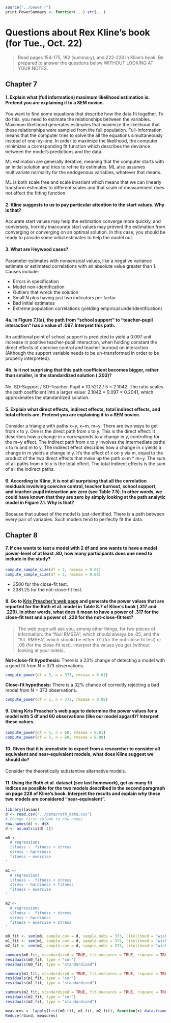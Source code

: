```r
source("../power.r")
print.PowerSummary <- function(...) str(...)
```

Questions about Rex Kline's book (for Tue., Oct. 22)
===============================================================================

> Read pages 154-175, 182 (summary), and 222-228 in Kline's book. Be prepared to answer the questions below WITHOUT LOOKING AT YOUR NOTES. 
 
## Chapter 7
 
#### 1. Explain what (full information) maximum likelihood estimation is. Pretend you are explaining it to a SEM novice.

You want to find some equations that describe how the data fit together. To do this, you need to estimate the relationships between the variables. Maximum likelihood generates estimates that maximize the likelihood that these relationships were sampled from the full population. Full-information means that the computer tries to solve the all the equations simultaneously instead of one-by-one. In order to maximize the likelihood, the computer minimizes a corresponding fit function which describes the deviance between the model's predictions and the data. 

ML estimation are generally iterative, meaning that the computer starts with an initial solution and tries to refine its estimates. ML also assumes multivariate normality for the endogenous variables, whatever that means.

ML is both scale free and scale invariant which means that we can linearly transform estimates to different scales and that scale of measurement does not affect the fitting function.


#### 2. Kline suggests to us to pay particular attention to the start values. Why is that? 

Accurate start values may help the estimation converge more quickly, and conversely, horribly inaccurate start values may prevent the estimation from converging or converging on an optimal solution. In this case, you should be ready to provide some initial estimates to help the model out.


#### 3. What are Heywood cases? 

Parameter estimates with nonsensical values, like a negative variance estimate or estimated correlations with an absolute value greater than 1. Causes include:

* Errors in specification
* Model non-identification
* Outliers that wreck the solution
* Small N plus having just two indicators per factor
* Bad initial estimates
* Extreme population correlations (yielding empirical underidentification)


#### 4a. In Figure 7.1(a), the path from "school support" to "teacher-pupil interaction" has a value of .097. Interpret this path.

An additional point of school support is predicted to yield a 0.097 unit increase in positive teacher-pupil interaction, when holding constant the direct effects of coercive control and teacher burnout on interaction. (Although the support variable needs to be un-transformed in order to be properly interpreted).


#### 4b. Is it not surprising that this path coefficient becomes bigger, rather than smaller, in the standardized solution (.203)?

No. SD-Support / SD-Teacher-Pupil = 10.5212 / 5 = 2.1042. The ratio scales the path coefficient into a larger value: 2.1042 * 0.097 = 0.2041, which approximates the standardized solution.


#### 5. Explain what direct effects, indirect effects, total indirect effects, and total effects are. Pretend you are explaining it to a SEM novice.

Consider a triangle with paths x~y, x~m, m~y. There are two ways to get from x to y. One is the direct path from x to y. This is the direct effect: It describes how a change in x corresponds to a change in y, controlling for the m~y effect. The indirect path from x to y involves the intermediate paths x to m and m to y. The indirect effect describes how a change in x yields a change in m yields a change in y. It's the effect of x on y via m, equal to the product of the two direct effects that make up the path x~m * m~y. The sum of all paths from x to y is the total effect. The total indirect effects is the sum of all the indirect paths.


#### 6. According to Kline, it is not all surprising that all the correlation residuals involving coercive control, teacher burnout, school support, and teacher-pupil interaction are zero (see Table 7.5). In other words, we could have known that they are zero by simply looking at the path analytic model in Figure 7.1. Why is that?

Because that subset of the model is just-identified. There is a path between every pair of variables. Such models tend to perfectly fit the data.

 
## Chapter 8

#### 7. If one wants to test a model with 2 df and one wants to have a model power-level of at least .80, how many participants does one need to include in the study?

```r
compute_sample_size(df = 2, rmseaa = 0.01)
compute_sample_size(df = 2, rmseaa = 0.08)
```

 * 3500 for the close-fit test. 
 * 2381.25 for the not-close-fit test.


#### 8. Go to [Kris Preacher's web page](http://www.quantpsy.org/rmsea/rmsea.htm) and generate the power values that are reported for the Roth et al. model in Table 8.7 of Kline's book (.317 and .229).  In other words, what does it mean to have a power of .317 for the close-fit test and a power of .229 for the not-close-fit test?

> The web page will ask you, among other things, for two pieces of information: the "Null RMSEA", which should always be .05, and the "Alt. RMSEA", which should be either .01 (for the not-close fit test) or .08 (for the close-fit test). Interpret the values you get (without looking at your notes).

**Not-close-fit hypothesis:** There is a 23% change of detecting a model with a good fit from N = 373 observations. 

```r
compute_power(df = 5, n = 373, rmseaa = 0.01)
```

**Close-fit hypothesis:** There is a 32% chance of correctly rejecting a bad model from N = 373 observations.

```r
compute_power(df = 5, n = 373, rmseaa = 0.08)
```

#### 9. Using Kris Preacher's web page to determine the power values for a model with 5 df and 60 observations (like our model apgar4)? Interpret these values.

```r
compute_power(df = 5, n = 60, rmseaa = 0.01)
compute_power(df = 5, n = 60, rmseaa = 0.08)
```

#### 10. Given that it is unrealistic to expect from a researcher to consider all equivalent and near-equivalent models, what does Kline suggest we should do?

Consider the theoretically substantive alternative models.

#### 11. Using the Roth et al. dataset (see last homework), get as many fit indices as possible for the two models described in the second paragraph on page 228 of Kline's book. Interpret the results and explain why these two models are considered "near-equivalent".

```r
library(lavaan)
d <- read.csv("../data/roth_data.csv")
# Change first column to row names
row.names(d) <- d$X
d <- as.matrix(d[-1])

m0 <- '
  # regressions
  illness ~  fitness + stress
  stress ~ hardiness
  fitness ~ exercise
'

m1 <- '
  # regressions
  illness ~  fitness + stress
  stress ~ hardiness + fitness
  fitness ~ exercise
'

m2 <- '
  # regressions
  illness ~  fitness + stress
  stress ~ hardiness
  fitness ~ exercise + stress
'

m0_fit <- sem(m0, sample.cov = d, sample.nobs = 373, likelihood = "wishart")
m1_fit <- sem(m1, sample.cov = d, sample.nobs = 373, likelihood = "wishart")
m2_fit <- sem(m2, sample.cov = d, sample.nobs = 373, likelihood = "wishart")

summary(m0_fit, standardized = TRUE, fit.measures = TRUE, rsquare = TRUE)
residuals(m0_fit, type = "cor")      
residuals(m0_fit, type = "standardized")          

summary(m1_fit, standardized = TRUE, fit.measures = TRUE, rsquare = TRUE)
residuals(m1_fit, type = "cor")      
residuals(m1_fit, type = "standardized")          

summary(m2_fit, standardized = TRUE, fit.measures = TRUE, rsquare = TRUE)
residuals(m2_fit, type = "cor")      
residuals(m2_fit, type = "standardized")          

measures <- lapply(list(m0_fit, m1_fit, m2_fit), function(x) data.frame(as.list(fitMeasures(x))))
Reduce(rbind, measures)
```
